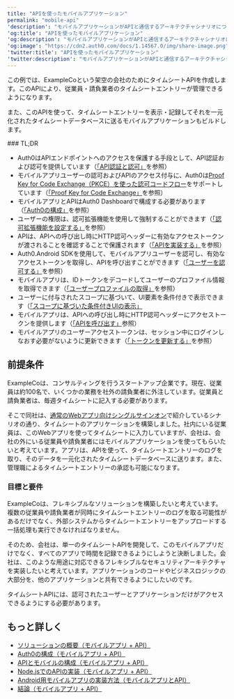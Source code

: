 ```yaml
---
title: "APIを使ったモバイルアプリケーション"
permalink: "mobile-api"
'description': "モバイルアプリケーションがAPIと通信するアーキテクチャシナリオについてご説明します。"
'og:title': "APIを使ったモバイルアプリケーション"
'og:description': "モバイルアプリケーションがAPIと通信するアーキテクチャシナリオについてご説明します。"
'og:image': "https://cdn2.auth0.com/docs/1.14567.0/img/share-image.png"
'twitter:title': "APIを使ったモバイルアプリケーション"
'twitter:description': "モバイルアプリケーションがAPIと通信するアーキテクチャシナリオについてご説明します。"
---
```


この例では、ExampleCoという架空の会社のためにタイムシートAPIを作成します。このAPIにより、従業員・請負業者のタイムシートエントリーが管理できるようになります。

また、このAPIを使って、タイムシートエントリーを表示・記録してそれを一元化されたタイムシートデータベースに送るモバイルアプリケーションもビルドします。

<Info>
    ### TL;DR

* Auth0はAPIエンドポイントへのアクセスを保護する手段として、API認証および認可を提供しています（[「API認証と認可」](/docs/ja-jp/get-started/architecture-scenarios/mobile-api/part-1#api-authentication-and-authorization)を参照）
* モバイルアプリユーザーの認可およびAPIのアクセス付与に、Auth0は[Proof Key for Code Exchange（PKCE）を使った認可コードフロー](/docs/ja-jp/flows/concepts/auth-code-pkce)をサポートしています（[「Proof Key for Code Exchange」](/docs/ja-jp/get-started/architecture-scenarios/mobile-api/part-1#proof-key-for-code-exchange-pkce-)を参照）
* モバイルアプリとAPIはAuth0 Dashboardで構成する必要があります（[「Auth0の構成」](/docs/ja-jp/get-started/architecture-scenarios/mobile-api/part-2)を参照）
* ユーザーの権限は、認可拡張機能を使用して強制することができます（[「認可拡張機能を設定する」](/docs/ja-jp/get-started/architecture-scenarios/mobile-api/part-2#configure-the-authorization-extension)を参照）
* APIは、APIへの呼び出し時にHTTP認可ヘッダーに有効な<Tooltip data-tooltip-id="react-containers-DefinitionTooltip-0" href="/docs/ja-jp/glossary?term=access-token" tip="アクセストークン: APIへのアクセスに使用される、不透明な文字列またはJWT形式の認可資格情報。" cta="用語集の表示">アクセストークン</Tooltip>が渡されることを確認することで保護されます（[「APIを実装する」](/docs/ja-jp/get-started/architecture-scenarios/mobile-api/part-3#secure-the-endpoints)を参照）
* Auth0.Android SDKを使用して、モバイルアプリユーザーを認可し、有効なアクセストークンを取得し、APIを呼び出すことができます（[「ユーザーを認可する」](/docs/ja-jp/get-started/architecture-scenarios/mobile-api/part-3#authorize-the-user)を参照）
* モバイルアプリは、IDトークンをデコードしてユーザーのプロファイル情報を取得できます（[「ユーザープロファイルの取得」](/docs/ja-jp/get-started/architecture-scenarios/mobile-api/part-3#get-the-user-profile)を参照）
* ユーザーに付与されたスコープに基づいて、UI要素を条件付きで表示できます（[「スコープに基づいた条件付きUIの表示」](/docs/ja-jp/get-started/architecture-scenarios/mobile-api/part-3#display-ui-elements-conditionally-based-on-scope)
* モバイルアプリは、APIへの呼び出し時にHTTP認可ヘッダーにアクセストークンを提供します（[「APIを呼び出す」](/docs/ja-jp/get-started/architecture-scenarios/mobile-api/part-3#call-the-api)参照）
* モバイルアプリのユーザーアクセストークンは、セッション中にログインしなおす必要がないように更新できます（[「トークンを更新する」](/docs/ja-jp/get-started/architecture-scenarios/mobile-api/part-3#renew-the-token)を参照）

</Info>

## 前提条件

ExampleCoは、コンサルティングを行うスタートアップ企業です。現在、従業員は約100名で、いくつかの業務を社外の請負業者に外注しています。従業員と請負業者は、毎週タイムシートに記入する必要があります。

そこで同社は、[通常のWebアプリ向けシングルサインオン](/docs/ja-jp/get-started/architecture-scenarios/sso-for-regular-web-apps)で紹介しているシナリオの通り、タイムシートのアプリケーションを構築しました。社内にいる従業員は、このWebアプリを使ってタイムシートに入力していますが、会社は、会社の外にいる従業員や請負業者にはモバイルアプリケーションを使ってもらいたいと考えています。アプリは、APIを使って、タイムシートエントリーのログを取り、そのデータを一元化されたタイムシートデータベースに送ります。また、管理職によるタイムシートエントリーの承認も可能になります。

### 目標と要件

ExampleCoは、フレキシブルなソリューションを構築したいと考えています。複数の従業員や請負業者が同時にタイムシートエントリーのログを取る可能性があるだけでなく、外部システムからタイムシートエントリーをアップロードする一括処理も実行できなければなりません。

そのため、会社は、単一のタイムシートAPIを開発して、このモバイルアプリだけでなく、すべてのアプリで時間を記録できるようにしようと決断しました。会社は、このような用途に対応できるフレキシブルなセキュリティアーキテクチャを実装したいと考えています。アプリケーションのコードやビジネスロジックの大部分を、他のアプリケーションと共有できるようにしたいのです。

タイムシートAPIには、認可されたユーザーとアプリケーションだけがアクセスできるようにする必要があります。

## もっと詳しく

* [ソリューションの概要（モバイルアプリ + API）](/docs/ja-jp/get-started/architecture-scenarios/mobile-api/part-1)
* [Auth0の構成（モバイルアプリ + API）](/docs/ja-jp/get-started/architecture-scenarios/mobile-api/part-2)
* [APIとモバイルの構成（モバイルアプリ + API）](/docs/ja-jp/get-started/architecture-scenarios/mobile-api/part-3)
* [Node.jsでのAPIの実装（モバイルアプリ + API）](/docs/ja-jp/get-started/architecture-scenarios/mobile-api/api-implementation-nodejs)
* [Android用モバイルアプリの実装方法（モバイルアプリとAPI）](/docs/ja-jp/get-started/architecture-scenarios/mobile-api/mobile-implementation-android)
* [結論（モバイルアプリ + API）](/docs/ja-jp/get-started/architecture-scenarios/mobile-api/part-4)